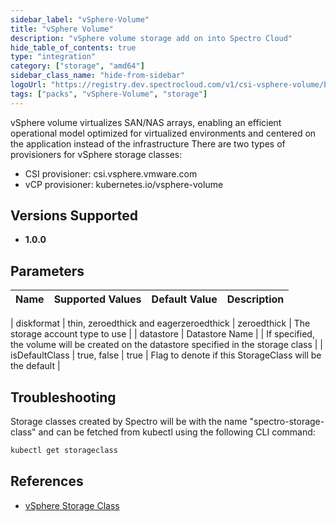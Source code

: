 ```yaml
---
sidebar_label: "vSphere-Volume"
title: "vSphere Volume"
description: "vSphere volume storage add on into Spectro Cloud"
hide_table_of_contents: true
type: "integration"
category: ["storage", "amd64"]
sidebar_class_name: "hide-from-sidebar"
logoUrl: "https://registry.dev.spectrocloud.com/v1/csi-vsphere-volume/blobs/sha256:2cd106b353cb492d4647a1562fe59db6a1aeb792333900fe4e15237f899298b5?type=image.webp"
tags: ["packs", "vSphere-Volume", "storage"]
---
```


vSphere volume virtualizes SAN/NAS arrays, enabling an efficient operational model optimized for virtualized
environments and centered on the application instead of the infrastructure There are two types of provisioners for
vSphere storage classes:

- CSI provisioner: csi.vsphere.vmware.com
- vCP provisioner: kubernetes.io/vsphere-volume

## Versions Supported

<Tabs queryString="versions">
<TabItem label="1.0.x" value="1.0.x">

- **1.0.0**

</TabItem>
</Tabs>

## Parameters

| Name           | Supported Values                       | Default Value | Description                                                                              |
| -------------- | -------------------------------------- | ------------- | ---------------------------------------------------------------------------------------- |

<Redirect to="/integrations/packs/?pack=docs/docs-content/integrations/vsphere-volume" />
| diskformat     | thin, zeroedthick and eagerzeroedthick | zeroedthick   | The storage account type to use                                                          |
| datastore      | Datastore Name                         |               | If specified, the volume will be created on the datastore specified in the storage class |
| isDefaultClass | true, false                            | true          | Flag to denote if this StorageClass will be the default                                  |

## Troubleshooting

Storage classes created by Spectro will be with the name "spectro-storage-class" and can be fetched from kubectl using
the following CLI command:

```bash
kubectl get storageclass
```

## References

- [vSphere Storage Class](https://kubernetes.io/docs/concepts/storage/storage-classes/#vsphere)

